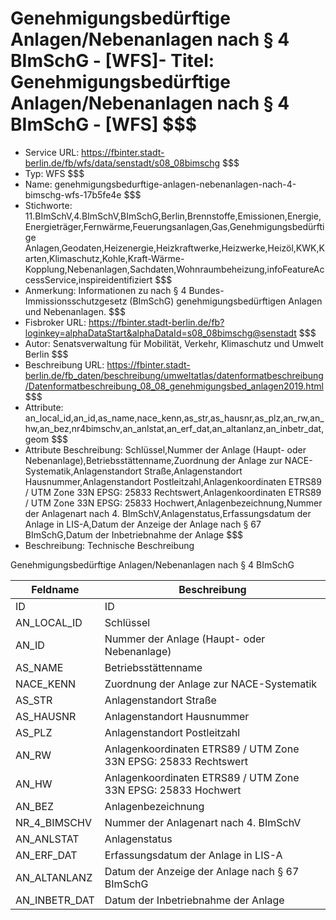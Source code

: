 # Genehmigungsbedürftige Anlagen/Nebenanlagen nach § 4 BImSchG - [WFS]- Titel: Genehmigungsbedürftige Anlagen/Nebenanlagen nach § 4 BImSchG - [WFS] $$$
- Service URL: https://fbinter.stadt-berlin.de/fb/wfs/data/senstadt/s08_08bimschg $$$
- Typ: WFS $$$
- Name: genehmigungsbedurftige-anlagen-nebenanlagen-nach-4-bimschg-wfs-17b5fe4e $$$
- Stichworte: 11.BImSchV,4.BImSchV,BImSchG,Berlin,Brennstoffe,Emissionen,Energie,Energieträger,Fernwärme,Feuerungsanlagen,Gas,Genehmigungsbedürftige Anlagen,Geodaten,Heizenergie,Heizkraftwerke,Heizwerke,Heizöl,KWK,Karten,Klimaschutz,Kohle,Kraft-Wärme-Kopplung,Nebenanlagen,Sachdaten,Wohnraumbeheizung,infoFeatureAccessService,inspireidentifiziert $$$
- Anmerkung: Informationen zu nach § 4 Bundes-Immissionsschutzgesetz (BImSchG) genehmigungsbedürftigen Anlagen und Nebenanlagen. $$$
- Fisbroker URL: https://fbinter.stadt-berlin.de/fb?loginkey=alphaDataStart&alphaDataId=s08_08bimschg@senstadt $$$
- Autor: Senatsverwaltung für Mobilität, Verkehr, Klimaschutz und Umwelt Berlin $$$
- Beschreibung URL: https://fbinter.stadt-berlin.de/fb_daten/beschreibung/umweltatlas/datenformatbeschreibung/Datenformatbeschreibung_08_08_genehmigungsbed_anlagen2019.html $$$
- Attribute: an_local_id,an_id,as_name,nace_kenn,as_str,as_hausnr,as_plz,an_rw,an_hw,an_bez,nr4bimschv,an_anlstat,an_erf_dat,an_altanlanz,an_inbetr_dat,geom $$$
- Attribute Beschreibung: Schlüssel,Nummer der Anlage (Haupt- oder Nebenanlage),Betriebsstättenname,Zuordnung der Anlage zur NACE-Systematik,Anlagenstandort Straße,Anlagenstandort Hausnummer,Anlagenstandort Postleitzahl,Anlagenkoordinaten ETRS89 / UTM Zone 33N EPSG: 25833 Rechtswert,Anlagenkoordinaten ETRS89 / UTM Zone 33N EPSG: 25833 Hochwert,Anlagenbezeichnung,Nummer der Anlagenart nach 4. BImSchV,Anlagenstatus,Erfassungsdatum der Anlage in LIS-A,Datum der Anzeige der Anlage nach § 67 BImSchG,Datum der Inbetriebnahme der Anlage $$$
- Beschreibung: Technische Beschreibung 

Genehmigungsbedürftige Anlagen/Nebenanlagen nach § 4 BImSchG

| **Feldname**    | **Beschreibung**                                                |
| --------------- | --------------------------------------------------------------- |
| ID              | ID                                                              |
| AN\_LOCAL\_ID   | Schlüssel                                                       |
| AN\_ID          | Nummer der Anlage (Haupt- oder Nebenanlage)                     |
| AS\_NAME        | Betriebsstättenname                                             |
| NACE\_KENN      | Zuordnung der Anlage zur NACE-Systematik                        |
| AS\_STR         | Anlagenstandort Straße                                          |
| AS\_HAUSNR      | Anlagenstandort Hausnummer                                      |
| AS\_PLZ         | Anlagenstandort Postleitzahl                                    |
| AN\_RW          | Anlagenkoordinaten ETRS89 / UTM Zone 33N EPSG: 25833 Rechtswert |
| AN\_HW          | Anlagenkoordinaten ETRS89 / UTM Zone 33N EPSG: 25833 Hochwert   |
| AN\_BEZ         | Anlagenbezeichnung                                              |
| NR\_4\_BIMSCHV  | Nummer der Anlagenart nach 4\. BImSchV                          |
| AN\_ANLSTAT     | Anlagenstatus                                                   |
| AN\_ERF\_DAT    | Erfassungsdatum der Anlage in LIS-A                             |
| AN\_ALTANLANZ   | Datum der Anzeige der Anlage nach § 67 BImSchG                  |
| AN\_INBETR\_DAT | Datum der Inbetriebnahme der Anlage                             | $$$
